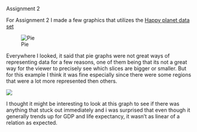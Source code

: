 Assignment 2

For Assignment 2 I made a few graphics that utilizes the [Happy planet data set](https://happyplanetindex.org)

![Pie](376d2ed2-b0f2-4b96-84e4-24f0823abc3a.png)

Everywhere I looked, it said that pie graphs were not great ways of representing data for a few reasons, one of them being that its not a great way for the viewer to precisely see which slices are bigger or smaller. But for this example I think it was fine especially since there were some regions that were a lot more represented then others.

![](b5a5c3d4-a3aa-41fe-9266-4596b9ff2f83.png)

I thought it might be interesting to look at this graph to see if there was anything that stuck out immediately and i was surprised that even though it generally trends up for GDP and life expectancy, it wasn't as linear of a relation as expected.
